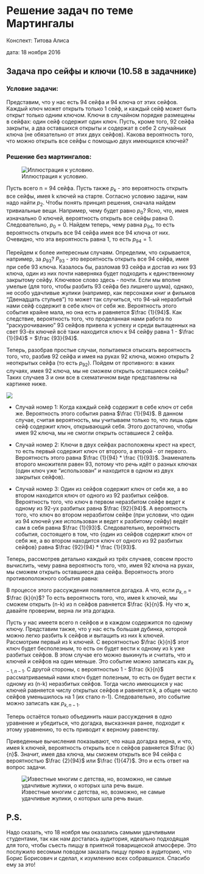 # Решение задач по теме Мартингалы {#safes_and_keys_problem}

Конспект: Титова Алиса

дата: 18 ноября 2016

## Задача про сейфы и ключи (10.58 в задачнике)

### Условие задачи:

Представим, что у нас есть 94 сейфа и 94 ключа от этих сейфов. Каждый ключ может открыть только 1 сейф, и каждый сейф может быть открыт только одним ключом. Ключи в случайном порядке размещены в сейфах: один сейф содержит один ключ. Пусть, кроме того, 92 сейфа закрыты, а два оставшихся открыты и содержат в себе 2 случайных ключа (не обязательно от этих двух сейфов). Какова вероятность того, что можно открыть все сейфы с помощью двух имеющихся ключей?

### Решение без мартингалов:

![Иллюстрация к условию.](https://pp.vk.me/c626521/v626521672/3cecf/G0qlkcB1bzY.jpg)

Пусть всего n = 94 сейфа. Пусть также $p_k$ - это вероятность открыть все сейфы, имея k ключей на старте. Согласно условию задачи, нам надо найти $p_2$. Чтобы понять принцип решения, сначала найдем тривиальные вещи. Например, чему будет равно $p_0$? Ясно, что, имея изначально 0 ключей, вероятность открыть все сейфы равна 0. Следовательно, $p_0 = 0$. Найдем теперь, чему равна $p_{94}$, то есть вероятность открыть все 94 сейфа имея все 94 ключа от них. Очевидно, что эта вероятность равна 1, то есть $p_{94} = 1$.

Перейдем к более интересным случаям. Определим, что скрывается, например, за $p_{93}$? $P_{93}$ - это вероятность открыть все 94 сейфа, имея при себе 93 ключа. Казалось бы, разломав 93 сейфа и достав из них 93 ключа, один из них почти наверняка будет подходить к единственному закрытому сейфу. Ключевое слово здесь - почти. Если мы вполне умелые (для того, чтобы разбить 93 сейфа без лишнего шума), однако, не особо удачливые жулики (например, как персонажи книг и фильмов "Двенадцать стульев") то может так случиться, что 94-ый неразбитый нами сейф содержит в себе ключ от себя же. Вероятность этого события крайне мала, но она есть и равняется  $\frac {1}{94}$. Как следствие, вероятность того, что проделанная нами работа по "раскурочиванию" 93 сейфов привела к успеху и среди вытащенных на свет 93-ёх ключей всё таки находится ключ к 94 сейфу равна 1 - $\frac {1}{94}$  = $\frac {93}{94}$.

Теперь, разобрав простые случаи, попытаемся отыскать вероятность того, что, разбив 92 сейфа и имея на руках 92 ключа, можно открыть 2 неоткрытых сейфа (то есть $p_{92}$). Пойдем от противного: в каких случаях, имея 92 ключа, мы не сможем открыть оставшиеся сейфы? Таких случаев 3 и они все в схематичном виде представлены на картинке ниже.

![](https://pp.vk.me/c626521/v626521672/3cec7/q5H2CF9qjuQ.jpg)

* Случай номер 1: Когда каждый сейф содержит в себе ключ от себя же. Вероятность этого события равна $\frac {1}{94}$. В данном случае, считая вероятность, мы учитываем только то, что лишь один сейф содержит ключ, открывающий себя. Этого достаточно, чтобы имея 92 ключа, мы не смогли открыть оставшиеся 2 сейфа.

* Случай номер 2: Ключи в двух сейфах расположены крест на крест, то есть первый содержит ключ от второго, а второй - от первого. Вероятность этого равна $\frac {1}{94} * \frac {1}{93}$. Знаменатель второго множителя равен 93, потому что речь идёт о разных ключах (один ключ уже "использован" и находится в одном из двух закрытых сейфов). 

* Случай номер 3: Один из сейфов содержит ключ от себя же, а во втором находится ключ от одного из 92 разбитых сейфов. Вероятность того, что ключ в первом неразбитом сейфе ведет к одному из 92-ух разбитых равна $\frac {92}{94}$. А вероятность того, что ключ во втором неразбитом сейфе (при условии, что один из 94 ключей уже использован и ведет к разбитому сейфу) ведёт сам в себя равна $\frac {1}{93}$. Следовательно, вероятность события, состоящего в том, что {один из сейфов содержит ключ от себя же, а во втором находится ключ от одного из 92 разбитых сейфов} равна $\frac {92}{94} * \frac {1}{93}$.

Теперь, рассмотрев детально каждый из трёх случаев, совсем просто вычислить, чему равна вероятность того, что, имея 92 ключа на руках, мы сможем открыть оставшиеся два сейфа. Вероятность этого противоположного события равна: 

\begin{gather}
p_{92} = 1 - \frac {1}{94} -\frac {92}{94} *  \frac {1}{93} - \frac {1}{94}*\frac {1}{93} = \frac {92}{94} \notag
\end{gather}

В процессе этого рассуждения появляется догадка. А что, если $p_{k,n}$ = $\frac {k}{n}$? То есть вероятность того, что, имея k ключей, мы сможем открыть (n-k) из n сейфов равняется $\frac {k}{n}$.
Ну что ж, давайте проверим, верна ли эта догадка.

Пусть у нас имеетя всего n сейфов и в каждом содержится по одному ключу. Представим также, что у нас есть большая дубинка, которой можно легко разбить k сейфов и вытащить из них k ключей. Рассмотрим первый из k ключей. С вероятностью $\frac {k}{n}$ этот ключ будет бесполезным, то есть он будет вести к одному из k уже разбитых сейфов. В этом случае его можно выкинуть и считать, что и ключей и сейфов на один меньше. Это событие можно записать как $p_{k-1,n-1}$. 
С другой стороны, с вероятностью 1 - $\frac {k}{n}$ рассматриваемый нами ключ будет полезным, то есть он будет вести к одному из (n-k) неразбитых сейфов. Тогда число имеющихся у нас ключей равняется числу открытых сейфов и равняется k, а общее число сейфов уменьшилось на 1 (их стало n-1). Следовательно, это событие можно записать как $p_{k,n-1}$.

Теперь остаётся только объединить наши рассуждения в одно уравнение и убедиться, что догадка, высказнная ранее, подходит к этому уравнению, то есть приводит к верному равенству.

\begin{gather}
p_{k,n} = \frac {k}{n} = \frac {k}{n} * p_{k-1,n-1} + \frac {n-k}{n} * p_{k,n-1}\\
\frac {k}{n} = \frac {k}{n} * \frac {k-1}{n-1} + \frac {n-k}{n} * \frac {k} {n-1}\\
\frac {1}{n} =\frac {1}{n} * \frac {k-1}{n-1} + \frac {n-k}{n} * \frac{1}{n-1}\\
\frac {1}{n} =  \frac {1}{n(n-1)} * (k-1+n-k) = \frac {1}{n} \notag
\end{gather}

Приведенные вычисления показывают, что наша догадка верна, и что, имея k ключей, вероятность открыть все n сейфов равняется $\frac {k}{n}$. Значит, имея два ключа, мы сможем открыть все 94 сейфа с вероятностью $\frac {2}{94}$ или $\frac {1}{47}$. Это и есть ответ на вопрос задачи.

![Известные многим с детства, но, возможно, не самые удачливые жулики, о которых шла речь выше.](http://content.foto.mail.ru/mail/bmw7.08/_animated/i-7656.gif)

## P.S.
Надо сказать, что 18 ноября мы оказались самыми удачливыми студентами, так как нам досталась аудитория, идеально подходящая для того, чтобы съесть пиццу в приятной товарищеской атмосфере. Это послужило весомым поводом заказать пиццу прямо в аудиторию, что Борис Борисович и сделал, к изумлению всех собравшихся. Спасибо ему за это!
